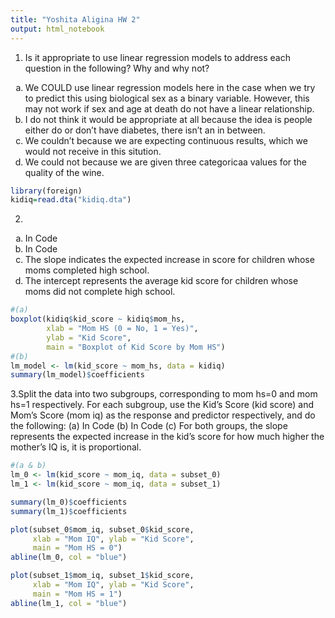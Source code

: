 ---
title: "Yoshita Aligina HW 2"
output: html_notebook
---
1. Is it appropriate to use linear regression models to address each question in the following? Why
and why not?
(a) We COULD use linear regression models here in the case when we try to predict this using biological sex as a binary variable. However, this may not work if sex and age at death do not have a linear relationship.
(b) I do not think it would be appropriate at all because the idea is people either do or don't have diabetes, there isn't an in between. 
(c) We couldn't because we are expecting continuous results, which we would not receive in this sitution. 
(d) We could not because we are given three categoricaa values for the quality of the wine. 


```{r}
library(foreign)
kidiq=read.dta("kidiq.dta")

```

2. 
(a) In Code
(b) In Code
(c) The slope indicates the expected increase in  score for children whose moms completed high school.
(d) The intercept represents the average kid score for children whose moms did not complete high school.
```{r}
#(a)
boxplot(kidiq$kid_score ~ kidiq$mom_hs, 
        xlab = "Mom HS (0 = No, 1 = Yes)", 
        ylab = "Kid Score", 
        main = "Boxplot of Kid Score by Mom HS")
#(b)
lm_model <- lm(kid_score ~ mom_hs, data = kidiq)
summary(lm_model)$coefficients

```

3.Split the data into two subgroups, corresponding to mom hs=0 and mom hs=1 respectively. For
each subgroup, use the Kid’s Score (kid score) and Mom’s Score (mom iq) as the response and
predictor respectively, and do the following:
(a) In Code
(b) In Code
(c) For both groups, the slope represents the expected increase in the kid's score for how much higher the mother's IQ is, it is proportional. 
```{r}
#(a & b)
lm_0 <- lm(kid_score ~ mom_iq, data = subset_0)
lm_1 <- lm(kid_score ~ mom_iq, data = subset_1)

summary(lm_0)$coefficients
summary(lm_1)$coefficients

plot(subset_0$mom_iq, subset_0$kid_score, 
     xlab = "Mom IQ", ylab = "Kid Score", 
     main = "Mom HS = 0")
abline(lm_0, col = "blue")

plot(subset_1$mom_iq, subset_1$kid_score, 
     xlab = "Mom IQ", ylab = "Kid Score", 
     main = "Mom HS = 1")
abline(lm_1, col = "blue")

```

